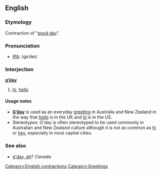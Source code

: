 ==English==

===Etymology===
Contraction of "[[good day]]".

===Pronunciation===
*[[IPA]]: /gəˈdeɪ/

===Interjection===
'''[[good|g’]][[day]]'''

# {{context|Australian|colloquial}} [[hi]], [[hello]]

====Usage notes====
*'''[[w:G'day|G’day]]''' is used as an everyday [[greeting]] in Australia and New Zealand in the way that ''[[hello]]'' is in the UK and ''[[hi]]'' is in the US.
*Stereotypes: G'day is often stereotyped to be used commonly in Australian and New Zealand culture although it is not as common as [[hi]] or [[hey]], especially in most capital cities.

===See also===
* [[g'day, eh]]?  ''Canada''

[[Category:English contractions]]
[[Category:Greetings]]